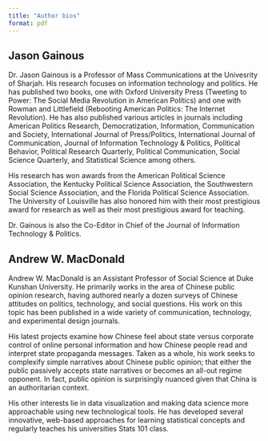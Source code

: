 ```yaml
---
title: "Author bios"
format: pdf
---
```


## Jason Gainous

Dr. Jason Gainous is a Professor of Mass Communications at the Univesrity of Sharjah. His research focuses on information technology and politics. He has published two books, one with Oxford University Press (Tweeting to Power: The Social Media Revolution in American Politics) and one with Rowman and Littlefield (Rebooting American Politics: The Internet Revolution). He has also published various articles in journals including American Politics Research, Democratization, Information, Communication and Society, International Journal of Press/Politics, International Journal of Communication, Journal of Information Technology & Politics, Political Behavior, Political Research Quarterly, Political Communication, Social Science Quarterly, and Statistical Science among others. 

His research has won awards from the American Political Science Association, the Kentucky Political Science Association, the Southwestern Social Science Association, and the Florida Political Science Association. The University of Louisville has also honored him with their most prestigious award for research as well as their most prestigious award for teaching. 

Dr. Gainous is also the Co-Editor in Chief of the Journal of Information Technology & Politics. 

## Andrew W. MacDonald

Andrew W. MacDonald is an Assistant Professor of Social Science at Duke Kunshan University. He primarily works in the area of Chinese public opinion research, having authored nearly a dozen surveys of Chinese attitudes on politics, technology, and social questions. His work on this topic has been published in a wide variety of communication, technology, and experimental design journals.

His latest projects examine how Chinese feel about state versus corporate control of online personal information and how Chinese people read and interpret state propaganda messages. Taken as a whole, his work seeks to complexify simple narratives about Chinese public opinion; that either the public passively accepts state narratives or becomes an all-out regime opponent. In fact, public opinion is surprisingly nuanced given that China is an authoritarian context.

His other interests lie in data visualization and making data science more approachable using new technological tools. He has developed several innovative, web-based approaches for learning statistical concepts and regularly teaches his universities Stats 101 class. 
